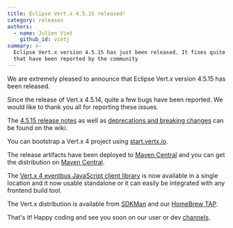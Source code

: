 ```yaml
---
title: Eclipse Vert.x 4.5.15 released!
category: releases
authors:
  - name: Julien Viet
    github_id: vietj
summary: >-
  Eclipse Vert.x version 4.5.15 has just been released. It fixes quite a few bugs
  that have been reported by the community
---
```


We are extremely pleased to announce that Eclipse Vert.x version 4.5.15 has been released.

Since the release of Vert.x 4.5.14, quite a few bugs have been reported. We would like to thank you all for reporting these issues.

The [4.5.15 release notes](https://github.com/vert-x3/wiki/wiki/4.5.15-Release-Notes) as well as
[deprecations and breaking changes](https://github.com/vert-x3/wiki/wiki/4.5.15-Deprecations-and-breaking-changes)
can be found on the wiki.

You can bootstrap a Vert.x 4 project using [start.vertx.io](https://start.vertx.io).

The release artifacts have been deployed to [Maven Central](https://search.maven.org/search?q=g:io.vertx%20AND%20v:4.5.15) and
you can get the distribution on [Maven Central](https://repo1.maven.org/maven2/io/vertx/vertx-stack-manager/4.5.15/).

The [Vert.x 4 eventbus JavaScript client library](https://www.npmjs.com/package/@vertx/eventbus-bridge-client.js) is now available
in a single location and it now usable standalone or it can easily be integrated with any frontend build tool.

The Vert.x distribution is available from [SDKMan](https://sdkman.io) and our
[HomeBrew TAP](https://github.com/vertx-distrib/homebrew-tap).

That's it! Happy coding and see you soon on our user or dev [channels](https://vertx.io/channels).
